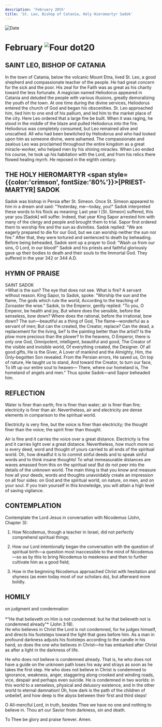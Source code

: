 ```yaml
---
description: 'February 20th'
title: 'St. Leo, Bishop of Catania, Holy Hieromartyr Sadok'
---
```


<RunningHead />
<Image src="/title-imprint.png" height={68} width={50} alt="Date" className="title-imprint"/>

# <div id="date">February <Image className="four-dot" src="/four-dot.png" height={15} width={15} alt="Four dot" />20</div>

## SAINT LEO, BISHOP OF CATANIA

In the town of Catania, below the volcanic Mount Etna, lived St. Leo, a good shepherd and compassionate teacher of the people. He had great concern for the sick and the poor. His zeal for the Faith was as great as his charity toward the less fortunate. A magician named Heliodorus appeared in Catania and deluded the people with various illusions, greatly demoralizing the youth of the town. At one time during the divine services, Heliodorus entered the church of God and began his obscenities. St. Leo approached him, tied him to one end of his pallium, and led him to the market place of the city. Here Leo ordered that a large fire be built. When it was raging, he stood in the middle of the blaze and pulled Heliodorus into the fire. Heliodorus was completely consumed, but Leo remained alive and unscathed. All who had been bewitched by Heliodorus and who had looked upon him as someone divine, were ashamed. The compassionate and zealous Leo was proclaimed throughout the entire kingdom as a great miracle-worker, who helped men by his shining miracles. When Leo ended his course, he took up his habitation with the Lord, and from his relics there flowed healing myrrh. He reposed in the eighth century.

## THE HOLY HIEROMARTYR <span style={{color:'crimson', fontSize:'80%'}}>[PRIEST-MARTYR]</span> SADOK

Sadok was bishop in Persia after St. Simeon. Once St. Simeon appeared to him in a dream and said: "Yesterday, me—today, you!" Sadok interpreted these words to his flock as meaning: Last year I [St. Simeon] suffered, this year you [Sadok] will suffer. Indeed, that year King Sapor arrested him with many of the clergy and people and brought them to trial. Sapor first ordered them to worship fire and the sun as divinities. Sadok replied: "We are eagerly prepared to die for our God, but we can worship neither the sun nor fire." After that, they were tortured and sentenced to death by beheading. Before being beheaded, Sadok sent up a prayer to God: "Wash us from our sins, O Lord, in our blood!" Sadok and his priests and faithful gloriously gave up their bodies to death and their souls to the Immortal God. They suffered in the year 342 or 344 A.D.


## HYMN OF PRAISE
<div style={{textAlign:'center', color:'crimson', fontWeight:'bold'}}>
SAINT SADOK
</div>
>What is the sun? The eye that does not see.  
What is fire? A servant without reason.  
King Sapor, to Sadok, spoke:  
"Worship the sun and the flame,  
The gods which rule the world,  
According to the teaching of Zoroaster the wise."  
Sadok, to the Emperor, gently replied:  
"To you, O Emperor, be health and joy,  
But where does the sensible, before the senseless, bow down?  
Where does the rational, before the irrational, bow down?  
The sun—beautiful as a thing of God,  
The flame—wonderful as a servant of men;  
But can the created, the Creator, replace?  
Can the dead, a replacement for the living, be?  
Is the painting better than the artist?  
Is the plow more precious than the plower?  
In the heavens, O Emperor, there is only one God,  
Omnipotent, intelligent, beautiful and good,  
The Creator of the visible and invisible world,  
Of everything created, the Designer.  
Of all good gifts, He is the Giver,  
A Lover of mankind and the Almighty,  
Him, the Only-begotten Son revealed.  
From the Persian errors, He saved us,  
On top of nature, He taught us to stand,  
And toward the Creator, to turn our face,  
To lift up our entire soul to heaven—  
There, where our homeland is,  
The homeland of angels and men."  
Thus spoke Sadok—and Sapor beheaded him.  


## REFLECTION

Water is finer than earth; fire is finer than water; air is finer than fire; electricity is finer than air. Nevertheless, air and electricity are dense elements in comparison to the spiritual world.

Electricity is very fine, but the voice is finer than electricity; the thought finer than the voice; the spirit finer than thought.

Air is fine and it carries the voice over a great distance. Electricity is fine and it carries light over a great distance. Nevertheless, how much more so is every deed, word and thought of yours carried to all ends of the spiritual world. Oh, how dreadful it is to commit sinful deeds and to speak sinful words and to think insane thoughts! To what immeasurable distances are waves amassed from this on the spiritual sea! But do not peer into the details of the unknown world. The main thing is that you know and measure how all your deeds, words and thoughts unavoidably create an impression on all four sides: on God and the spiritual world, on nature, on men, and on your soul. If you train yourself in this knowledge, you will attain a high level of saving vigilance.


## CONTEMPLATION

Contemplate the Lord Jesus in conversation with Nicodemus (John, Chapter 3):

1. How Nicodemus, though a teacher in Israel, did not perfectly comprehend spiritual things;

2. How our Lord intentionally began the conversation with the question of spiritual birth—a question most inaccessible to the mind of Nicodemus—so as by this to bring Nicodemus to meekness and then to further cultivate him as a good field;

3. How in the beginning Nicodemus approached Christ with hesitation and shyness (as even today most of our scholars do), but afterward more boldly.


## HOMILY
<div style={{textAlign:'center', color:'crimson', fontWeight:'bold'}}>
on judgment and condemnation
</div><br />
<div style={{textAlign:'right'}}>
*"He that believeth on Him is not condemned: but he that believeth not is condemned already"* (John 3:18).
</div>
He who believes in Christ the Lord is not condemned, for he judges himself, and directs his footsteps toward the light that goes before him. As a man in profound darkness adjusts his footsteps according to the candle in his hand, so does the one who believes in Christ—he has embarked after Christ as after a light in the darkness of life.

He who does not believe is condemned already. That is, he who does not have a guide on the unknown path loses his way and strays as soon as he takes the first step. He who does not believe in Christ is condemned to ignorance, weakness, anger, staggering along crooked and winding roads, vice, despair and perhaps even suicide. He is condemned in two worlds: in this world to a senseless, physical and delusory existence, and in the other world to eternal damnation! Oh, how dark is the path of the children of unbelief, and how deep is the abyss between their first and third steps!

O All-merciful Lord, in truth, besides Thee we have no one and nothing to believe in. Thou art our Savior from darkness, sin and death.

To Thee be glory and praise forever. Amen.

